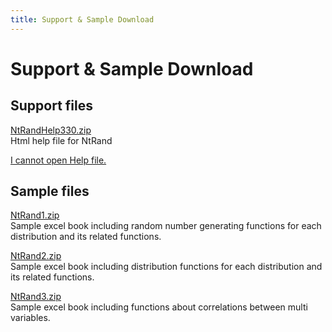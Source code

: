 ```yaml
---
title: Support & Sample Download
---
```


# Support & Sample Download

## Support files

[NtRandHelp330.zip](./assets/NtRandHelp330.zip)\
Html help file for NtRand

[I cannot open Help file.](/docs/faq#i-cannot-open-help-file)

## Sample files

[NtRand1.zip](./assets/NtRand1.zip)\
Sample excel book including random number generating functions for each distribution and its related functions.

[NtRand2.zip](./assets/NtRand2.zip)\
Sample excel book including distribution functions for each distribution and its related functions.

[NtRand3.zip](./assets/NtRand3.zip)\
Sample excel book including functions about correlations between multi variables.
